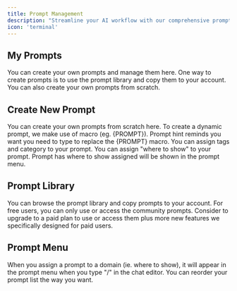 ```yaml
---
title: Prompt Management
description: "Streamline your AI workflow with our comprehensive prompt management platform: effortlessly add, edit, delete, and search your own prompts, favorite the ones you love, and categorize them with tags for easy retrieval. You can also browse our extensive library of community prompts—copy them to your account, then tailor them to your unique needs. Assign prompts to specific domains and define the order in which they appear, ensuring you see the right prompts at the right time. Our Chrome extension puts this power at your fingertips on any site, allowing you to automatically pull data from the page and feed it into prompts via macros based on site location. With features designed for maximum efficiency, our service ensures that you’ll always have the perfect prompt ready to go—no matter where you work online."
icon: 'terminal'
---
```


## My Prompts
<Card title="My Prompts" img="/images/lexi-prompt.png">
You can create your own prompts and manage them here. One way to create prompts is to use the prompt library and copy them to your account. You can also create your own prompts from scratch.
</Card>

## Create New Prompt
<Card title="Create New Prompt" img="/images/lexi-prompt-create.png">
You can create your own prompts from scratch here. To create a dynamic prompt, we make use of macro (eg. {PROMPT}). Prompt hint reminds you want you need to type to replace the {PROMPT} macro. You can assign tags and category to your prompt. You can assign "where to show" to your prompt. Prompt has where to show assigned will be shown in the prompt menu.
</Card>

## Prompt Library
<Card title="Prompt Library" img="/images/lexi-prompt-library.png">
You can browse the prompt library and copy prompts to your account. For free users, you can only use or access the community prompts. Consider to upgrade to a paid plan to use or access them plus more new features we specifically designed for paid users.
</Card>

## Prompt Menu
<Card title="Prompt Menu" img="/images/lexi-prompt-menu.png">
When you assign a prompt to a domain (ie. where to show), it will appear in the prompt menu when you type "/" in the chat editor. You can reorder your prompt list the way you want.
</Card>
